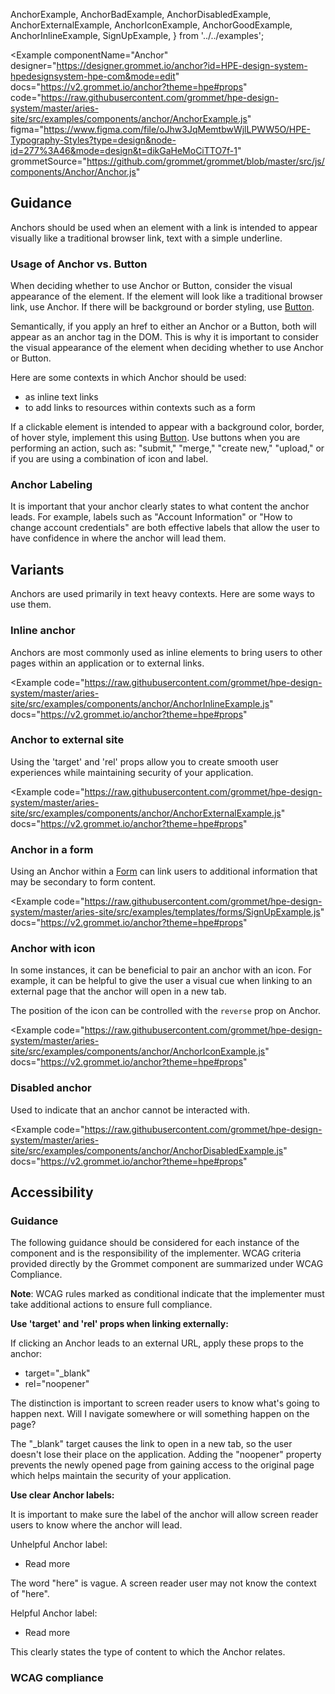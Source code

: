   AnchorExample,
  AnchorBadExample,
  AnchorDisabledExample,
  AnchorExternalExample,
  AnchorIconExample,
  AnchorGoodExample,
  AnchorInlineExample,
  SignUpExample,
} from '../../examples';

<Example
  componentName="Anchor"
  designer="https://designer.grommet.io/anchor?id=HPE-design-system-hpedesignsystem-hpe-com&mode=edit"
  docs="https://v2.grommet.io/anchor?theme=hpe#props"
  code="https://raw.githubusercontent.com/grommet/hpe-design-system/master/aries-site/src/examples/components/anchor/AnchorExample.js"
  figma="https://www.figma.com/file/oJhw3JqMemtbwWjlLPWW5O/HPE-Typography-Styles?type=design&node-id=277%3A46&mode=design&t=dikGaHeMoCiTTO7f-1"
  grommetSource="https://github.com/grommet/grommet/blob/master/src/js/components/Anchor/Anchor.js"
>
  <AnchorExample />
</Example>

## Guidance

Anchors should be used when an element with a link is intended to appear visually like a traditional browser link, text with a simple underline.

### Usage of Anchor vs. Button

When deciding whether to use Anchor or Button, consider the visual appearance of the element. If the element will look like a traditional browser link, use Anchor. If there will be background or border styling, use [Button](/components/button).

Semantically, if you apply an href to either an Anchor or a Button, both will appear as an anchor tag in the DOM. This is why it is important to consider the visual appearance of the element when deciding whether to use Anchor or Button.

Here are some contexts in which Anchor should be used:

- as inline text links
- to add links to resources within contexts such as a form

If a clickable element is intended to appear with a background color, border, of hover style, implement this using [Button](/components/button). Use buttons when you are performing an action, such as: "submit," "merge," "create new," "upload," or if you are using a combination of icon and label.

### Anchor Labeling

It is important that your anchor clearly states to what content the anchor leads. For example, labels such as "Account Information" or "How to change account credentials" are both effective labels that allow the user to have confidence in where the anchor will lead them.

<BestPracticeGroup>
  <Example
    height="none"
    bestPractice={{
      type: 'do',
      message:
        'Use label text that is descriptive about where the anchor will lead the user.',
    }}
  >
    <AnchorGoodExample />
  </Example>
  <Example
    height="none"
    bestPractice={{
      type: 'dont',
      message: `Use vague text like "Click here" because it doesn't provide meaning to users that rely on screen readers.`,
    }}
  >
    <AnchorBadExample />
  </Example>
</BestPracticeGroup>

## Variants

Anchors are used primarily in text heavy contexts. Here are some ways
to use them.

### Inline anchor

Anchors are most commonly used as inline elements to bring users to other pages within an application or to external links.

<Example
  code="https://raw.githubusercontent.com/grommet/hpe-design-system/master/aries-site/src/examples/components/anchor/AnchorInlineExample.js"
  docs="https://v2.grommet.io/anchor?theme=hpe#props"
>
  <AnchorInlineExample />
</Example>

### Anchor to external site

Using the 'target' and 'rel' props allow you to create smooth user experiences while maintaining security of your application.

<Example
  code="https://raw.githubusercontent.com/grommet/hpe-design-system/master/aries-site/src/examples/components/anchor/AnchorExternalExample.js"
  docs="https://v2.grommet.io/anchor?theme=hpe#props"
>
  <AnchorExternalExample />
</Example>

### Anchor in a form

Using an Anchor within a [Form](/templates/forms) can link users to additional information that may be secondary to form content.

<Example
  code="https://raw.githubusercontent.com/grommet/hpe-design-system/master/aries-site/src/examples/templates/forms/SignUpExample.js"
  docs="https://v2.grommet.io/anchor?theme=hpe#props"
>
  <SignUpExample />
</Example>

### Anchor with icon

In some instances, it can be beneficial to pair an anchor with an icon. For example, it can be helpful to give the user a visual cue when linking to an external page that the anchor will open in a new tab.

The position of the icon can be controlled with the `reverse` prop on Anchor.

<Example
  code="https://raw.githubusercontent.com/grommet/hpe-design-system/master/aries-site/src/examples/components/anchor/AnchorIconExample.js"
  docs="https://v2.grommet.io/anchor?theme=hpe#props"
>
  <AnchorIconExample />
</Example>

### Disabled anchor

Used to indicate that an anchor cannot be interacted with.

<Example
  code="https://raw.githubusercontent.com/grommet/hpe-design-system/master/aries-site/src/examples/components/anchor/AnchorDisabledExample.js"
  docs="https://v2.grommet.io/anchor?theme=hpe#props"
>
  <AnchorDisabledExample />
</Example>

## Accessibility
### Guidance
The following guidance should be considered for each instance of the component and is the responsibility of the implementer. WCAG criteria provided directly by the Grommet component are summarized under WCAG Compliance.

**Note**: WCAG rules marked as conditional indicate that the implementer must take additional actions to ensure full compliance.

**Use 'target' and 'rel' props when linking externally:**

If clicking an Anchor leads to an external URL, apply these props to the anchor:

- target="\_blank"
- rel="noopener"

The distinction is important to screen reader users to know what's going to happen next. Will I navigate somewhere or will something happen on the page?

The "\_blank" target causes the link to open in a new tab, so the user doesn't lose their place on the application. Adding the "noopener" property prevents the newly opened page from gaining access to the original page which helps maintain the security of your application.

**Use clear Anchor labels:**

It is important to make sure the label of the anchor will allow screen reader users to know where the anchor will lead.

Unhelpful Anchor label:

- Read more <GrommetAnchor label="here" />

The word "here" is vague. A screen reader user may not know the context of "here".

Helpful Anchor label:

- Read more <GrommetAnchor label="Anchor documentation" />

This clearly states the type of content to which the Anchor relates.

### WCAG compliance
  <AccessibilitySection title='anchor' />
